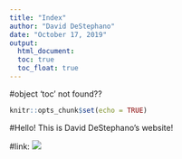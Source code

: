 ```yaml
---
title: "Index"
author: "David DeStephano"
date: "October 17, 2019"
output: 
  html_document:
  toc: true
  toc_float: true
---
```

#object 'toc' not found??

```r
knitr::opts_chunk$set(echo = TRUE)
```
#Hello! This is David DeStephano's website!

#link:
![](download.jpg.jpg)